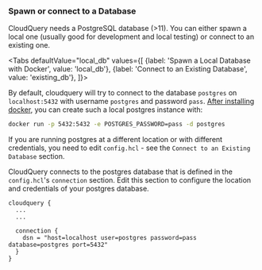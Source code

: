 
### Spawn or connect to a Database

CloudQuery needs a PostgreSQL database (>11). You can either spawn a local one (usually good for development and local testing)
or connect to an existing one.

<Tabs
  defaultValue="local_db"
  values={[
    {label: 'Spawn a Local Database with Docker', value: 'local_db'},
    {label: 'Connect to an Existing Database', value: 'existing_db'},
  ]}>

<TabItem value='local_db'>

By default, cloudquery will try to connect to the database `postgres` on `localhost:5432` with username `postgres` and 
password `pass`. [After installing docker](https://www.docker.com/get-started), you can create such a local postgres instance with:

```bash
docker run -p 5432:5432 -e POSTGRES_PASSWORD=pass -d postgres
```

If you are running postgres at a different location or with different credentials, you need to edit `config.hcl` - 
see the `Connect to an Existing Database` section.

</TabItem>

<TabItem value='existing_db'>

CloudQuery connects to the postgres database that is defined in the `config.hcl`'s `connection` section.
Edit this section to configure the location and credentials of your postgres database.

```hcl title=config.hcl
cloudquery {
  ...
  ...

  connection {
    dsn = "host=localhost user=postgres password=pass database=postgres port=5432"
  }
}
```

</TabItem>

</Tabs>